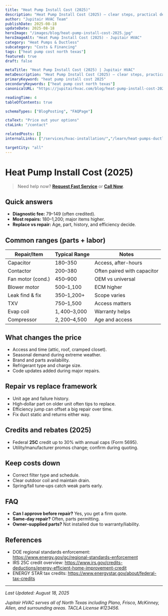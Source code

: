 ```yaml
---
title: "Heat Pump Install Cost (2025)"
description: "Heat Pump Install Cost (2025) — clear steps, practical detail, and when to call a pro in North Texas."
author: "Jupitair HVAC Team"
publishDate: 2025-08-18
updateDate: 2025-08-18
heroImage: "/images/blog/heat-pump-install-cost-2025.jpg"
heroImageAlt: "Heat Pump Install Cost (2025) - Jupitair HVAC"
category: "Heat Pumps & Ductless"
subcategory: "Costs & Financing"
tags: ["heat pump cost north texas"]
featured: true
draft: false

metaTitle: "Heat Pump Install Cost (2025) | Jupitair HVAC"
metaDescription: "Heat Pump Install Cost (2025) — clear steps, practical detail, and when to call a pro in North Texas."
primaryKeyword: "heat pump install cost 2025"
secondaryKeywords: ["heat pump cost north texas"]
canonicalURL: "https://jupitairhvac.com/blog/heat-pump-install-cost-2025"

readingTime: 4
tableOfContents: true

schemaTypes: ["BlogPosting", "FAQPage"]

ctaText: "Price out your options"
ctaLink: "/contact"

relatedPosts: []
internalLinks: ["/services/hvac-installation/","/learn/heat-pumps-ductless/"]

targetCity: "all"
---
```



# Heat Pump Install Cost (2025)

> Need help now? **[Request Fast Service](/contact)** or **[Call Now](tel:+1-XXX-XXX-XXXX)**.


## Quick answers
- **Diagnostic fee:** $79–$149 (often credited).
- **Most repairs:** $180–$1,200; major items higher.
- **Replace vs repair:** Age, part, history, and efficiency decide.



<BlogCTA variant="inline" />

## Common ranges (parts + labor)
| Repair/Item | Typical Range | Notes |
|---|---|---|
| Capacitor | $180–$350 | Access, after-hours |
| Contactor | $200–$380 | Often paired with capacitor |
| Fan motor (cond.) | $450–$900 | OEM vs universal |
| Blower motor | $500–$1,100 | ECM higher |
| Leak find & fix | $350–$1,200+ | Scope varies |
| TXV | $750–$1,500 | Access matters |
| Evap coil | $1,400–$3,000 | Warranty helps |
| Compressor | $2,200–$4,500 | Age and access |


## What changes the price
- Access and time (attic, roof, cramped closet).
- Seasonal demand during extreme weather.
- Brand and parts availability.
- Refrigerant type and charge size.
- Code updates added during major repairs.


## Repair vs replace framework
- Unit age and failure history.
- High‑dollar part on older unit often tips to replace.
- Efficiency jump can offset a big repair over time.
- Fix duct static and returns either way.


## Credits and rebates (2025)
- Federal **25C** credit up to 30% with annual caps (Form 5695).
- Utility/manufacturer promos change; confirm during quoting.


## Keep costs down
- Correct filter type and schedule.
- Clear outdoor coil and maintain drain.
- Spring/fall tune‑ups catch weak parts early.


## FAQ
- **Can I approve before repair?** Yes, you get a firm quote.
- **Same‑day repair?** Often, parts permitting.
- **Owner‑supplied parts?** Not installed due to warranty/liability.


## References
- DOE regional standards enforcement: https://www.energy.gov/gc/regional-standards-enforcement
- IRS 25C credit overview: https://www.irs.gov/credits-deductions/energy-efficient-home-improvement-credit
- ENERGY STAR tax credits: https://www.energystar.gov/about/federal-tax-credits

---

<BlogCTA variant="end" />

*Last Updated: August 18, 2025*

*Jupitair HVAC serves all of North Texas including Plano, Frisco, McKinney, Allen, and surrounding areas. TACLA License #123456.*
